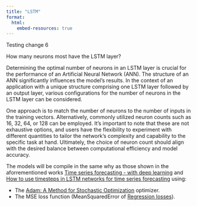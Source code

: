 ```yaml
---
title: "LSTM"
format:
  html:
    embed-resources: true
---
```


Testing change 6

How many neurons most have the LSTM layer?

Determining the optimal number of neurons in an LSTM layer is crucial for the performance of an Artificial Neural Network (ANN). The structure of an ANN significantly influences the model's results. In the context of an application with a unique structure comprising one LSTM layer followed by an output layer, various configurations for the number of neurons in the LSTM layer can be considered.

One approach is to match the number of neurons to the number of inputs in the training vectors. Alternatively, commonly utilized neuron counts such as 16, 32, 64, or 128 can be employed. It's important to note that these are not exhaustive options, and users have the flexibility to experiment with different quantities to tailor the network's complexity and capability to the specific task at hand. Ultimately, the choice of neuron count should align with the desired balance between computational efficiency and model accuracy.

The models will be compile in the same why as those shown in the aforrementioned works [Time series forecasting - with deep learning](https://rpubs.com/zkajdan/279967) and [How to use timesteps in LSTM networks for time series forecasting](https://machinelearningmastery.com/use-timesteps-lstm-networks-time-series-forecasting/) using:

-  The [Adam: A Method for Stochastic Optimization](https://arxiv.org/abs/1412.6980v8) optimizer.
-  The MSE loss function (MeanSquaredError of [Regression losses](https://keras.io/api/losses/regresssion_losses/)).
